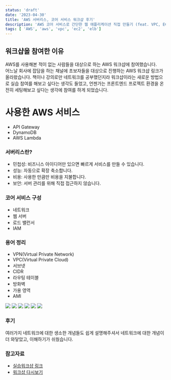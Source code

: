 ```yaml
---
status: 'draft'
date: '2023-04-30'
title: 'AWS 서버리스, 코어 서비스 워크샵 후기'
description: 'AWS 코어 서비스로 간단한 웹 애플리케이션 직접 만들기 (feat. VPC, EC2, ELB)'
tags: [ 'AWS', 'aws', 'vpc', 'ec2', 'elb']
---
```


## 워크샵을 참여한 이유

AWS를 사용해본 적이 없는 사람들을 대상으로 하는 AWS 워크샵에 참여했습니다.<br/>
어느날 회사에 잡담을 하는 채널에 초보자들을 대상으로 진행하는 AWS 워크샵 링크가 올라왔습니다. 책이나 강의로만 네트워크를 공부했던지라 워크샵이라는 새로운 방법으로 실습 참여를 해보고 싶다는 생각도 들었고, 언젠가는 프론트엔드 프로젝트 환경을 온전히 세팅해보고 싶다는 생각에 참여를 하게 되었습니다.<br/>

# 사용한 AWS 서비스

- API Gateway
- DynamoDB
- AWS Lambda

### 서버리스란?

- 민첩성: 비즈니스 아이디어만 있으면 빠르게 서비스를 만들 수 있습니다.
- 성능: 자동으로 확장 축소합니다.
- 비용: 사용한 만큼만 비용을 지불합니다.
- 보안: 서버 관리를 위해 직접 접근하지 않습니다.

### 코어 서비스 구성

- 네트워크
- 웹 서버
- 로드 밸런서
- IAM

### 용어 정리

- VPN(Virtual Private Network)
- VPC(Virtual Private Cloud)
- 서브넷
- CIDR
- 라우팅 테이블
- 방화벽
- 가용 영역
- AMI

<img src="/images/vpc.svg" />
<img src="/images/routingtable.svg" />
<img src="/images/ec2.svg" />
<img src="/images/ami.svg" />
<img src="/images/gateway.svg" />
<img src="/images/loadbalancer.svg" />

### 후기

여러가지 네트워크에 대한 생소한 개념들도 쉽게 설명해주셔서 네트워크에 대한 개념이 더 와닿았고, 이해하기가 쉬웠습니다.

### 참고자료

- [실습워크샵 링크](https://catalog.us-east-1.prod.workshops.aws/workshops/600420b7-5c4c-498f-9b80-bc7798963ba3/ko-KR/serverless)<br/>
- [워크샵 다시보기](https://kr-resources.awscloud.com/aws-builders-korea-program)<br/>
